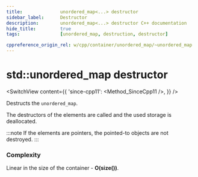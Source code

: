 ```yaml
---
title:				unordered_map<...> destructor
sidebar_label:		Destructor
description:		unordered_map<...> destructor C++ documentation
hide_title:			true
tags:				[unordered_map, destruction, destructor]

cppreference_origin_rel: w/cpp/container/unordered_map/~unordered_map
---
```



<!-- destructors -->

# std::unordered_map destructor

<SwitchView content={{
	'since-cpp11': <Method_SinceCpp11 />,
}} />

Destructs the `unordered_map`.

The destructors of the elements are called and the used storage is deallocated. 

:::note
If the elements are pointers, the pointed-to objects are not destroyed.
:::

### Complexity

Linear in the size of the container - **O(size())**.
